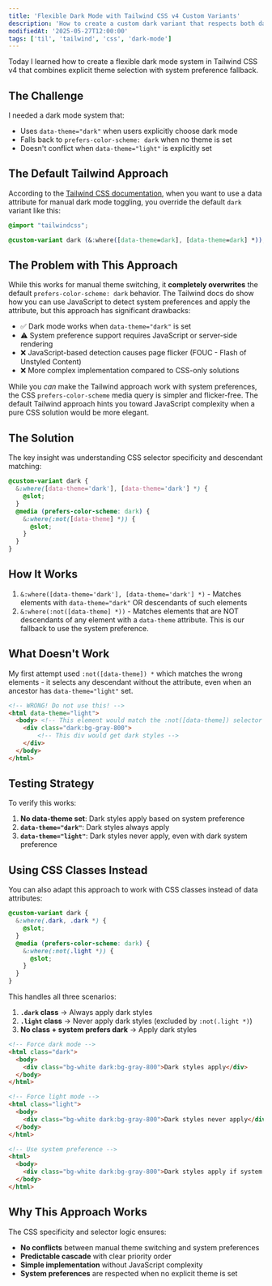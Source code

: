 ```yaml
---
title: 'Flexible Dark Mode with Tailwind CSS v4 Custom Variants'
description: 'How to create a custom dark variant that respects both data-theme attributes and system preferences with proper CSS selector logic.'
modifiedAt: '2025-05-27T12:00:00'
tags: ['til', 'tailwind', 'css', 'dark-mode']
---
```


Today I learned how to create a flexible dark mode system in Tailwind CSS v4 that combines explicit theme selection with system preference fallback.

## The Challenge

I needed a dark mode system that:
- Uses `data-theme="dark"` when users explicitly choose dark mode
- Falls back to `prefers-color-scheme: dark` when no theme is set
- Doesn't conflict when `data-theme="light"` is explicitly set

## The Default Tailwind Approach

According to the [Tailwind CSS documentation](https://tailwindcss.com/docs/dark-mode#toggling-dark-mode-manually), when you want to use a data attribute for manual dark mode toggling, you override the default `dark` variant like this:

```css
@import "tailwindcss";

@custom-variant dark (&:where([data-theme=dark], [data-theme=dark] *));
```

## The Problem with This Approach

While this works for manual theme switching, it **completely overwrites** the default `prefers-color-scheme: dark` behavior. The Tailwind docs do show how you can use JavaScript to detect system preferences and apply the attribute, but this approach has significant drawbacks:

- ✅ Dark mode works when `data-theme="dark"` is set
- ⚠️ System preference support requires JavaScript or server-side rendering
- ❌ JavaScript-based detection causes page flicker (FOUC - Flash of Unstyled Content)
- ❌ More complex implementation compared to CSS-only solutions

While you *can* make the Tailwind approach work with system preferences, the CSS `prefers-color-scheme` media query is simpler and flicker-free. The default Tailwind approach hints you toward JavaScript complexity when a pure CSS solution would be more elegant.

## The Solution

The key insight was understanding CSS selector specificity and descendant matching:

```css
@custom-variant dark {
  &:where([data-theme='dark'], [data-theme='dark'] *) {
    @slot;
  }
  @media (prefers-color-scheme: dark) {
    &:where(:not([data-theme] *)) {
      @slot;
    }
  }
}
```

## How It Works

1. `&:where([data-theme='dark'], [data-theme='dark'] *)` - Matches elements with `data-theme="dark"` OR descendants of such elements
2. `&:where(:not([data-theme] *))` - Matches elements that are NOT descendants of any element with a `data-theme` attribute. This is our fallback to use the system preference.

## What Doesn't Work

My first attempt used `:not([data-theme]) *` which matches the wrong elements - it selects any descendant without the attribute, even when an ancestor has `data-theme="light"` set.

```html
<!-- WRONG! Do not use this! -->
<html data-theme="light">
  <body> <!-- This element would match the :not([data-theme]) selector -->
    <div class="dark:bg-gray-800">
        <!-- This div would get dark styles -->
    </div>
  </body>
</html>
```

## Testing Strategy

To verify this works:

1. **No data-theme set**: Dark styles apply based on system preference
2. **`data-theme="dark"`**: Dark styles always apply
3. **`data-theme="light"`**: Dark styles never apply, even with dark system preference

## Using CSS Classes Instead

You can also adapt this approach to work with CSS classes instead of data attributes:

```css
@custom-variant dark {
  &:where(.dark, .dark *) {
    @slot;
  }
  @media (prefers-color-scheme: dark) {
    &:where(:not(.light *)) {
      @slot;
    }
  }
}
```

This handles all three scenarios:

1. **`.dark` class** → Always apply dark styles
2. **`.light` class** → Never apply dark styles (excluded by `:not(.light *)`)
3. **No class + system prefers dark** → Apply dark styles

```html
<!-- Force dark mode -->
<html class="dark">
  <body>
    <div class="bg-white dark:bg-gray-800">Dark styles apply</div>
  </body>
</html>

<!-- Force light mode -->
<html class="light">
  <body>
    <div class="bg-white dark:bg-gray-800">Dark styles never apply</div>
  </body>
</html>

<!-- Use system preference -->
<html>
  <body>    
    <div class="bg-white dark:bg-gray-800">Dark styles apply if system prefers dark</div>
  </body>
</html>
```

## Why This Approach Works

The CSS specificity and selector logic ensures:
- **No conflicts** between manual theme switching and system preferences
- **Predictable cascade** with clear priority order
- **Simple implementation** without JavaScript complexity
- **System preferences** are respected when no explicit theme is set 
